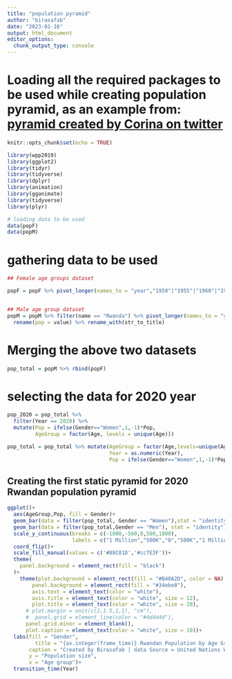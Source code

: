```yaml
---
title: "population pyramid"
author: "birasafab"
date: "2023-01-16"
output: html_document
editor_options: 
  chunk_output_type: console
---
```


# Loading all the required packages to be used while creating population pyramid, as an example from: [pyramid created by Corina on twitter](https://github.com/demography101/population-pyramid-gif/blob/main/population%20pyramid%20gif.Rmd)


```r
knitr::opts_chunk$set(echo = TRUE)

library(wpp2019)
library(ggplot2)
library(tidyr)
library(tidyverse)
library(dplyr)
library(animation)
library(gganimate)
library(tidyverse)
library(plyr)

# loading data to be used
data(popF)
data(popM)
```


# gathering data to be used
```r

## Female age groups dataset

popF = popF %>% pivot_longer(names_to = "year","1950"|"1955"|"1960"|"1965"|"1970"|"1975"|"1980"|'1985'|"1990"|"1995"|"2000"|"2005"|"2010"|"2015"|"2020") %>% filter(name == "Rwanda") %>% select(-country_code) %>% add_column(Gender = "Women")%>% rename(pop = value) %>% rename_with(str_to_title)


## Male age group dataset
popM = popM %>% filter(name == "Rwanda") %>% pivot_longer(names_to = "year","1950"|"1955"|"1960"|"1965"|"1970"|"1975"|"1980"|'1985'|"1990"|"1995"|"2000"|"2005"|"2010"|"2015"|"2020") %>% select(-country_code) %>% add_column(Gender = "Men") %>% 
  rename(pop = value) %>% rename_with(str_to_title)
```


# Merging the above two datasets
```r
pop_total = popM %>% rbind(popF)
```

# selecting the data for 2020 year
```r
pop_2020 = pop_total %>% 
  filter(Year == 2020) %>% 
  mutate(Pop = ifelse(Gender=="Women",1,-1)*Pop,
         AgeGroup = factor(Age, levels = unique(Age)))
```

```r
pop_total = pop_total %>% mutate(AgeGroup = factor(Age,levels=unique(Age)),
                                 Year = as.numeric(Year),
                                 Pop = ifelse(Gender=="Women",1,-1)*Pop)
```


## Creating the first static pyramid for 2020 Rwandan population pyramid
```r
ggplot()+
  aes(AgeGroup,Pop, fill = Gender)+
  geom_bar(data = filter(pop_total, Gender == "Women"),stat = "identity")+
  geom_bar(data = filter(pop_total,Gender == "Men"), stat = "identity")+
  scale_y_continuous(breaks = c(-1000,-500,0,500,1000),
                     labels = c("1 Million","500K","0","500K","1 Million"))+
  coord_flip()+
  scale_fill_manual(values = c('#88C81D','#cc7E3F'))+
  theme(
    panel.background = element_rect(fill = "black")
  )+
    theme(plot.background = element_rect(fill = "#B40A2D", color = NA),
        panel.background = element_rect(fill = "#34ebe8"),
        axis.text = element_text(color = "white"),
        axis.title = element_text(color = "white", size = 12),
        plot.title = element_text(color = "white", size = 20),
      # plot.margin = unit(c(2,1.5,1,1), "cm"),
      #  panel.grid = element_line(color = "#4d4d4d"),
      panel.grid.minor = element_blank(),
      plot.caption = element_text(color = "white", size = 10))+
  labs(fill = "Gender",
         title = "{as.integer(frame_time)} Rwandan Population by Age Groups",
       caption = "Created by Birasafab | data Source = United Nations World Population Prospects",
       y = "Population size",
       x = "Age group")+
  transition_time(Year)
```

